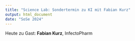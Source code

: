 ```yaml
---
title: "Science Lab: Sondertermin zu KI mit Fabian Kurz" 
output: html_document
date: "SoSe 2024"
---
```

Heute zu Gast: **Fabian Kurz**, InfectoPharm